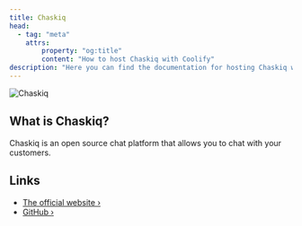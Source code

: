 ```yaml
---
title: Chaskiq
head:
  - tag: "meta"
    attrs:
        property: "og:title"
        content: "How to host Chaskiq with Coolify"
description: "Here you can find the documentation for hosting Chaskiq with Coolify."
---
```



<Badge text="One-click setup." variant="note" size="large" />

![Chaskiq](https://user-images.githubusercontent.com/11976/81771025-eaefe780-94af-11ea-881b-ad7910536fee.png)

## What is Chaskiq?

Chaskiq is an open source chat platform that allows you to chat with your customers.

## Links

- [The official website ›](https://chaskiq.io?utm_source=coolify.io)
- [GitHub ›](https://github.com/chaskiq/chaskiq?utm_source=coolify.io)
